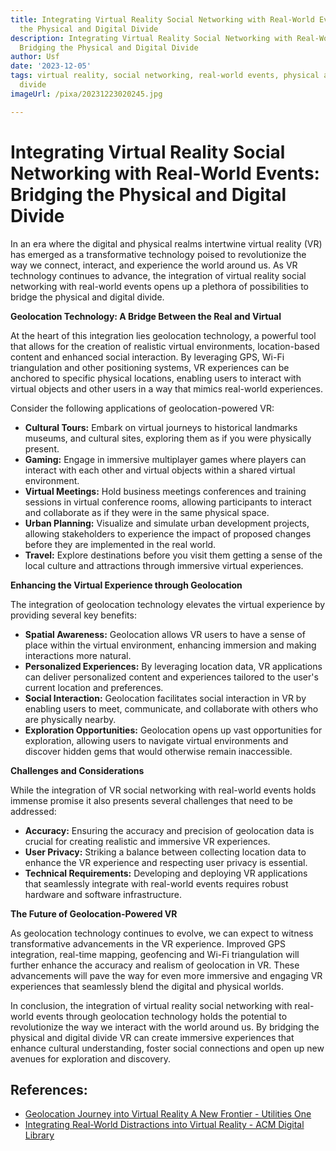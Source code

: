 ```yaml
---
title: Integrating Virtual Reality Social Networking with Real-World Events Bridging
  the Physical and Digital Divide
description: Integrating Virtual Reality Social Networking with Real-World Events
  Bridging the Physical and Digital Divide
author: Usf
date: '2023-12-05'
tags: virtual reality, social networking, real-world events, physical and digital
  divide
imageUrl: /pixa/20231223020245.jpg

---
```

#  Integrating Virtual Reality Social Networking with  Real-World Events: Bridging the Physical  and Digital Divide

In an era where the digital and physical realms intertwine virtual reality  (VR) has  emerged  as a transformative technology poised to revolutionize the  way  we  connect, interact, and experience the world around us. As VR technology continues to advance, the integration of virtual reality social  networking with real-world events opens up a plethora of possibilities to bridge the  physical and digital divide.

**Geolocation Technology: A Bridge Between  the  Real and Virtual**

At the  heart of this integration lies geolocation technology, a powerful tool that allows for  the creation of realistic virtual environments,  location-based content and enhanced social interaction. By leveraging GPS, Wi-Fi triangulation and other positioning systems, VR experiences can be anchored to specific  physical locations, enabling  users to interact with virtual objects and other users in  a way that mimics real-world experiences.

Consider the following applications of geolocation-powered VR:

* **Cultural Tours:** Embark  on virtual journeys to historical landmarks museums, and cultural sites, exploring them as if you were physically present.
*  **Gaming:**  Engage in immersive multiplayer games where players can interact with each other  and virtual objects  within a shared virtual environment.
*  **Virtual Meetings:** Hold business meetings conferences and training sessions in virtual conference rooms, allowing participants to interact and collaborate as if they were in the same physical space.
* **Urban Planning:** Visualize and  simulate urban development projects, allowing stakeholders to experience the impact of proposed changes  before they are implemented  in the real world.
*  **Travel:**  Explore destinations before you visit them getting a sense of the local  culture and attractions through immersive virtual experiences.

**Enhancing  the Virtual Experience through  Geolocation**

The integration of geolocation technology elevates  the virtual experience  by providing several key benefits:

* **Spatial Awareness:** Geolocation allows VR users to have a sense of place within the virtual environment, enhancing immersion and making interactions more natural.
* **Personalized Experiences:**  By leveraging location data, VR applications can deliver personalized content and experiences tailored to the user's current location and preferences.
* **Social  Interaction:** Geolocation facilitates social interaction in VR by enabling users to meet, communicate, and collaborate with others who are physically nearby.
* **Exploration Opportunities:** Geolocation opens  up vast opportunities for exploration, allowing users to navigate  virtual environments and  discover hidden gems that would otherwise remain inaccessible.

**Challenges and Considerations**

While the integration of VR social networking with real-world  events holds immense promise it also presents several challenges that need to be addressed:

* **Accuracy:** Ensuring the  accuracy and precision of geolocation data is crucial for creating realistic and immersive VR experiences.
* **User Privacy:** Striking a balance between collecting location data  to  enhance the VR experience and  respecting user privacy is essential.
* **Technical Requirements:** Developing and deploying VR applications that seamlessly integrate with real-world events requires robust hardware and software infrastructure.

**The  Future of Geolocation-Powered VR**

As geolocation technology continues to evolve, we can expect to witness transformative advancements in the  VR experience. Improved GPS integration,  real-time mapping, geofencing and Wi-Fi triangulation will further enhance the accuracy and realism of  geolocation in VR. These advancements will pave the way for even more immersive and engaging VR experiences that seamlessly blend the digital and physical worlds.

In conclusion, the integration of  virtual reality social networking with real-world  events through geolocation technology holds the potential  to revolutionize  the way we interact with the world around us. By bridging the physical and digital divide VR can create immersive  experiences that enhance  cultural understanding, foster social connections and  open up new avenues for exploration and  discovery.

## References:
- [Geolocation Journey into Virtual Reality A New Frontier - Utilities One](https://utilitiesone.com/geolocation-journey-into-virtual-reality-a-new-frontier)
- [Integrating Real-World Distractions into Virtual Reality - ACM Digital Library](https://dl.acm.org/doi/fullHtml/10.1145/3526113.3545682)
